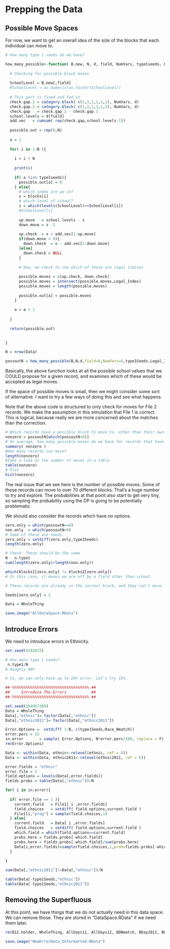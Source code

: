 Prepping the Data 
========================================================

## Possible Move Spaces  

For now, we want to get an overall idea of the size of the blocks that each individual can move to. 

```{r}
# How many type 1 seeds do we have? 

how_many_possible<-function( B.new, N, d, field, NumVars, type1seeds, Legal_Index, blocks){
  
  # Checking for possible block moves
  
  SchoolLevel = B.new[,field]
  #SchoolLevel = as.numeric(as.factor(SchoolLevel))
  
  # This part is fixed and fed in 
  check.gap.1 = category.block( c(1,1,1,1,1,1), NumVars, d)
  check.gap.2 = category.block( c(1,1,1,1,1,2), NumVars, d)
  check.gap   = check.gap.2 - check.gap.1
  school.levels = d[field]
  add.vec   = cumsum( rep(check.gap,school.levels-1))
  
  possible.out = rep(0,N)
  
  a = 1 
  
  for( i in 1:N ){
    
    i = i + N 
    
    print(i)
    
    if( a %in% type1seeds){
      possible.out[a] = 0 
    } else{ 
      # which index are we in? 
      x = blocks[i]
      # which level of school? 
      s = which(levels(SchoolLevel)==SchoolLevel[i])
      #SchoolLevel[i] 
    
      up.move   = school.levels - s
      down.move = s -1 
      
      up.check  = x + add.vec[1:up.move]
      if(down.move > 0){
        down.check  = x - add.vec[1:down.move]
      }else{
        down.check = NULL 
      }
      
      # Now, we check to see which of these are legal indices
      
      possible.moves = c(up.check, down.check)
      possible.moves = intersect(possible.moves,Legal_Index)
      possible.moves = length(possible.moves)
      
      possible.out[a] = possible.moves 
    } 
    
    a = a + 1 
    
  }
  
  return(possible.out)
  
  
}

N = nrow(Data)

possoutN = how_many_possible(B,N,d,field=6,NumVars=6,type1Seeds,Legal_Index,blocks)
```

Basically, the above function looks at all the possible school values that we COULD propose for a given record, and examines which of these would be accepted as legal moves. 

If the space of possible moves is small, then we might consider some sort of alternative. I want to try a few ways of doing this and see what happens. 

Note that the above code is structured to only check for moves for File 2 records. We make the assumption in this simulation that File 1 is correct. This is logical, because really we are more concerned about the matches than the correction.  

```{r}
# Which records have a possible block to move to, other than their own? 
nonzero = possoutN[which(possoutN>0)]
# On average, how many possible moves do we have for records that have at least one?
summary( nonzero )
#How many records can move? 
length(nonzero)
#Take a look at the number of moves in a table
table(nonzero)
# Plot
hist(nonzero)
```

The real issue that we see here is the number of possible moves. Some of these records can move to over 70 different blocks. That's a huge number to try and explore. The probabilities at that point also start to get very tiny, so sampling the probability using the DP is going to be potentially problematic. 

We should also consider the records which have no options. 
```{r}

zero.only = which(possoutN==0)
non.only  = which(possoutN>0)
# Some of these are seeds. 
zero.only = setdiff(zero.only,type1Seeds)
length(zero.only)

# Check: These should be the same  
N - n.type1  
sum(length(zero.only)+length(non.only))

which(blocks1[zero.only] != blocks2[zero.only])
# In this case, it means we are off by a field other than school. 

# These records are already in the correct block, and they can't move. Type 2 seeds :) 

Seeds[zero.only] = 2

Data = WholeThing

save.image("AllDataSpace.RData")

```

## Introduce Errors

We need to introduce errors in Ethnicity. 

```{r}
set.seed(9292015)

# How many type 1 seeds?
 n.type1/N
# Roughly 80%

# So, we can only have up to 20% error. Let's try 15%. 

## %%%%%%%%%%%%%%%%%%%%%%%%%%%%%%%%%% ##
##     Introduce The Errors           ## 
## %%%%%%%%%%%%%%%%%%%%%%%%%%%%%%%%%% ##   

set.seed(104957389)
Data = WholeThing
Data[,"ethnic"]= factor(Data[,"ethnic"])
Data[,"ethnic2011"]= factor(Data[,"ethnic2011"])

Error.Options =  setdiff( 1:N, c(type1Seeds,Race_Nmatch))
error.perc = 15
in.error       = sample( Error.Options, N*error.perc/100, replace = F)
rm(Error.Options)

Data <- within(Data, ethnic<-relevel(ethnic, ref = 6))
Data <- within(Data, ethnic2011<-relevel(ethnic2011, ref = 6))

error.fields = "ethnic"
error.file = 2 
field.options = levels(Data[,error.fields])
fields.probs = table(Data[,"ethnic"])/N

for( i in in.error){
  
  if( error.file == 1 ){
    current.field   = File1[ i ,error.fields]
    field.choices   = setdiff( field.options,current.field )
    File1[i,"prog"] = sample(field.choices,1)
  } else{ 
    current.field   = Data[ i ,error.fields]
    field.choices   = setdiff( field.options,current.field )
    which.field = which(field.options==current.field)
    probs.here = fields.probs[-which.field]
    probs.here = fields.probs[-which.field]/sum(probs.here)
    Data[i,error.fields]=sample(field.choices,1,prob=fields.probs[-which.field])
  }
    
}

sum(Data[,"ethnic2011"]!=Data[,"ethnic"])/N

table(Data[-type1Seeds,"ethnic"])
table(Data[-type1Seeds,"ethnic2011"])
```

## Removing the Superfluous 

At this point, we have things that we do not actually need in this data space. We can remove those. They are stored in "DataSpace.RData" if we need them later. 

```{r}

rm(B12.holder, WholeThing, AllDays11, AllDays12, BDNmatch, BDay2011, BDay2012, BDmatch, Day_Diff, DisagreePool, G.K, Imp.Holder1, Imp.Holder2, Month_Diff, NonEmpty, NumVars, PI, Race_Nmatch, Race_match, SchOnly, SchoolLevel, School_Nmatch, School_match, SeedPool,SeedsOnly, Sex_Nmatch, Singletons, ToRemove, ToRemoveErrors, Year11, Year12, Year_Diff, block.size, check.gap, check.gap.1, check.gap.2, down.move, field, i, inError, k, s, sch11, sch12, school.levels, up.move, x, zero.only, School_Nmatch, School_match, Sex_NMatch, Sex_match, possout, possible.out,small11,small12,smallEither,smallLEA,non.only,nonzero)

save.image("NewErrorData_Unformatted.RData")

```
